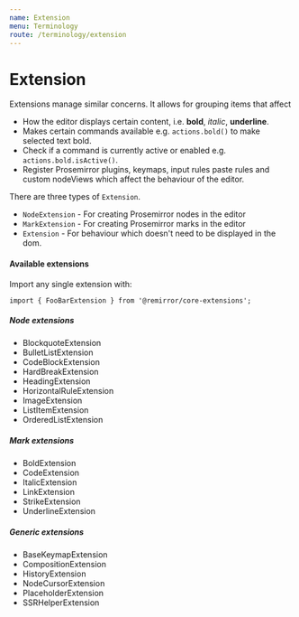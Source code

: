 ```yaml
---
name: Extension
menu: Terminology
route: /terminology/extension
---
```


# Extension

Extensions manage similar concerns. It allows for grouping items that affect

- How the editor displays certain content, i.e. **bold**, _italic_, **underline**.
- Makes certain commands available e.g. `actions.bold()` to make selected text bold.
- Check if a command is currently active or enabled e.g. `actions.bold.isActive()`.
- Register Prosemirror plugins, keymaps, input rules paste rules and custom nodeViews which affect the behaviour of the editor.

There are three types of `Extension`.

- `NodeExtension` - For creating Prosemirror nodes in the editor
- `MarkExtension` - For creating Prosemirror marks in the editor
- `Extension` - For behaviour which doesn't need to be displayed in the dom.

#### Available extensions

Import any single extension with:

```
import { FooBarExtension } from '@remirror/core-extensions';
```

##### Node extensions

- BlockquoteExtension
- BulletListExtension
- CodeBlockExtension
- HardBreakExtension
- HeadingExtension
- HorizontalRuleExtension
- ImageExtension
- ListItemExtension
- OrderedListExtension

##### Mark extensions

- BoldExtension
- CodeExtension
- ItalicExtension
- LinkExtension
- StrikeExtension
- UnderlineExtension

##### Generic extensions

- BaseKeymapExtension
- CompositionExtension
- HistoryExtension
- NodeCursorExtension
- PlaceholderExtension
- SSRHelperExtension
